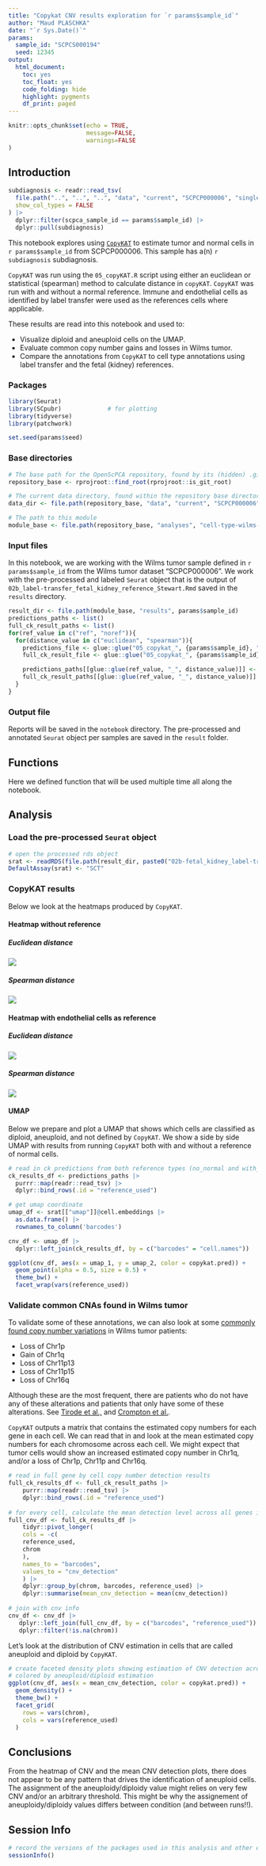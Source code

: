 ```yaml
---
title: "Copykat CNV results exploration for `r params$sample_id`"
author: "Maud PLASCHKA"
date: "`r Sys.Date()`"
params:
  sample_id: "SCPCS000194"
  seed: 12345
output: 
  html_document: 
    toc: yes
    toc_float: yes
    code_folding: hide
    highlight: pygments
    df_print: paged
---
```



```r

knitr::opts_chunk$set(echo = TRUE,
                      message=FALSE,
                      warnings=FALSE
)

```


## Introduction


```r

subdiagnosis <- readr::read_tsv(
  file.path("..", "..", "..", "data", "current", "SCPCP000006", "single_cell_metadata.tsv"),
  show_col_types = FALSE
) |>
  dplyr::filter(scpca_sample_id == params$sample_id) |>
  dplyr::pull(subdiagnosis)

```

This notebook explores using [`CopyKAT`](https://github.com/navinlabcode/copykat) to estimate tumor and normal cells in `r params$sample_id` from SCPCP000006. 
This sample has a(n) `r subdiagnosis` subdiagnosis.


`CopyKAT` was run using the `05_copyKAT.R` script using either an euclidean or statistical (spearman) method to calculate distance in `copyKAT`. 
`CopyKAT` was run with and without a normal reference.
Immune and endothelial cells as identified by label transfer were used as the references cells where applicable.

These results are read into this notebook and used to: 
  
  - Visualize diploid and aneuploid cells on the UMAP. 
  - Evaluate common copy number gains and losses in Wilms tumor. 
  - Compare the annotations from `CopyKAT` to cell type annotations using label transfer and the fetal (kidney) references. 


### Packages


```r
library(Seurat)
library(SCpubr)             # for plotting 
library(tidyverse)
library(patchwork)

set.seed(params$seed)
```


### Base directories

```r
# The base path for the OpenScPCA repository, found by its (hidden) .git directory
repository_base <- rprojroot::find_root(rprojroot::is_git_root)

# The current data directory, found within the repository base directory
data_dir <- file.path(repository_base, "data", "current", "SCPCP000006")

# The path to this module
module_base <- file.path(repository_base, "analyses", "cell-type-wilms-tumor-06")
```


### Input files

In this notebook, we are working with the Wilms tumor sample defined in `r params$sample_id` from the Wilms tumor dataset "SCPCP000006".
We work with the pre-processed and labeled `Seurat` object that is the output of `02b_label-transfer_fetal_kidney_reference_Stewart.Rmd` saved in the `results` directory.

```r

result_dir <- file.path(module_base, "results", params$sample_id)
predictions_paths <- list()
full_ck_result_paths <- list()
for(ref_value in c("ref", "noref")){
  for(distance_value in c("euclidean", "spearman")){
    predictions_file <- glue::glue("05_copykat_", {params$sample_id}, "_",ref_value,"_distance-", distance_value, "_copykat_prediction.txt")
    full_ck_result_file <- glue::glue("05_copykat_", {params$sample_id}, "_",ref_value,"_distance-", distance_value, "_copykat_CNA_results.txt")

    predictions_paths[[glue::glue(ref_value, "_", distance_value)]] <- file.path(result_dir, "05_copyKAT", ref_value, distance_value, predictions_file)
    full_ck_result_paths[[glue::glue(ref_value, "_", distance_value)]] <- file.path(result_dir, "05_copyKAT", ref_value, distance_value, full_ck_result_file)
  }
}
```




### Output file

Reports will be saved in the `notebook` directory. 
The pre-processed and annotated `Seurat` object per samples are saved in the `result` folder.


## Functions

Here we defined function that will be used multiple time all along the notebook. 


## Analysis

### Load the pre-processed `Seurat` object
```r
# open the processed rds object
srat <- readRDS(file.path(result_dir, paste0("02b-fetal_kidney_label-transfer_", params$sample_id,".Rds")))
DefaultAssay(srat) <- "SCT"
```


### CopyKAT results

Below we look at the heatmaps produced by `CopyKAT`. 

#### Heatmap without reference

##### Euclidean distance

![](`r file.path(result_dir, "05_copyKAT", "noref", "euclidean", glue::glue("05_copykat_", params$sample_id, "_noref_distance-euclidean_copykat_heatmap.png"))`)

##### Spearman distance

![](`r file.path(result_dir, "05_copyKAT", "noref", "spearman", glue::glue("05_copykat_", params$sample_id, "_noref_distance-spearman_copykat_heatmap.png"))`)

#### Heatmap with endothelial cells as reference

##### Euclidean distance

![](`r file.path(result_dir, "05_copyKAT", "ref", "euclidean", glue::glue("05_copykat_", params$sample_id, "_ref_distance-euclidean_copykat_heatmap.png"))`)

##### Spearman distance

![](`r file.path(result_dir, "05_copyKAT", "ref", "spearman", glue::glue("05_copykat_", params$sample_id, "_ref_distance-spearman_copykat_heatmap.png"))`)


#### UMAP

Below we prepare and plot a UMAP that shows which cells are classified as diploid, aneuploid, and not defined by `CopyKAT`. 
We show a side by side UMAP with results from running `CopyKAT` both with and without a reference of normal cells. 

```r
# read in ck predictions from both reference types (no_normal and with_normal)
ck_results_df <- predictions_paths |> 
  purrr::map(readr::read_tsv) |> 
  dplyr::bind_rows(.id = "reference_used")

# get umap coordinate
umap_df <- srat[["umap"]]@cell.embeddings |>
  as.data.frame() |>
  rownames_to_column('barcodes')

cnv_df <- umap_df |>
  dplyr::left_join(ck_results_df, by = c("barcodes" = "cell.names")) 


```

```r
ggplot(cnv_df, aes(x = umap_1, y = umap_2, color = copykat.pred)) +
  geom_point(alpha = 0.5, size = 0.5) +
  theme_bw() +
  facet_wrap(vars(reference_used))
```


### Validate common CNAs found in Wilms tumor

To validate some of these annotations, we can also look at some [commonly found copy number variations](https://github.com/AlexsLemonade/OpenScPCA-analysis/tree/main/analyses/cell-type-wilms-tumor-06#the-table-geneticalterations_metadatacsv-contains-the-following-column-and-information) in Wilms tumor patients: 
                                                                                                        
 - Loss of Chr1p
 - Gain of Chr1q
 - Loss of Chr11p13
 - Loss of Chr11p15
 - Loss of Chr16q
                                                                                                        
Although these are the most frequent, there are patients who do not have any of these alterations and patients that only have some of these alterations. 
See [Tirode et al.,](https://www.ncbi.nlm.nih.gov/pmc/articles/PMC4264969/) and [Crompton et al.](https://doi.org/10.1158/2159-8290.CD-13-1037). 
                                                                                                        
`CopyKAT` outputs a matrix that contains the estimated copy numbers for each gene in each cell. 
We can read that in and look at the mean estimated copy numbers for each chromosome across each cell. 
We might expect that tumor cells would show an increased estimated copy number in Chr1q, and/or a loss of Chr1p, Chr11p and Chr16q.

```r
# read in full gene by cell copy number detection results
full_ck_results_df <- full_ck_result_paths |>
    purrr::map(readr::read_tsv) |>
    dplyr::bind_rows(.id = "reference_used")
                                                                                                        
# for every cell, calculate the mean detection level across all genes in a given chromosome
full_cnv_df <- full_ck_results_df |>
    tidyr::pivot_longer(
    cols = -c(
    reference_used,
    chrom
    ),
    names_to = "barcodes",
    values_to = "cnv_detection"
    ) |>
    dplyr::group_by(chrom, barcodes, reference_used) |>
    dplyr::summarise(mean_cnv_detection = mean(cnv_detection))
                                                                                                        
# join with cnv info
cnv_df <- cnv_df |>
   dplyr::left_join(full_cnv_df, by = c("barcodes", "reference_used")) |>
   dplyr::filter(!is.na(chrom))    

```
                                                                                                        
Let's look at the distribution of CNV estimation in cells that are called aneuploid and diploid by `CopyKAT`. 

```r
# create faceted density plots showing estimation of CNV detection across each chr of interest
# colored by aneuploid/diploid estimation
ggplot(cnv_df, aes(x = mean_cnv_detection, color = copykat.pred)) +
  geom_density() +
  theme_bw() +
  facet_grid(
    rows = vars(chrom),
    cols = vars(reference_used)
  )
```



## Conclusions

From the heatmap of CNV and the mean CNV detection plots, there does not appear to be any pattern that drives the identification of aneuploid cells. 
The assignment of the aneuploidy/diploidy value might relies on very few CNV and/or an arbitrary threshold. 
This might be why the assignement of aneuploidy/diploidy values differs between condition (and between runs!!).


## Session Info

```r
# record the versions of the packages used in this analysis and other environment information
sessionInfo()
```


